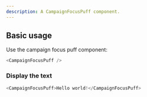 ```yaml
---
description: A CampaignFocusPuff component.
---
```



## Basic usage

Use the campaign focus puff component:

```js
<CampaignFocusPuff />
```

### Display the text

```js live
<CampaignFocusPuff>Hello world!</CampaignFocusPuff>
```
